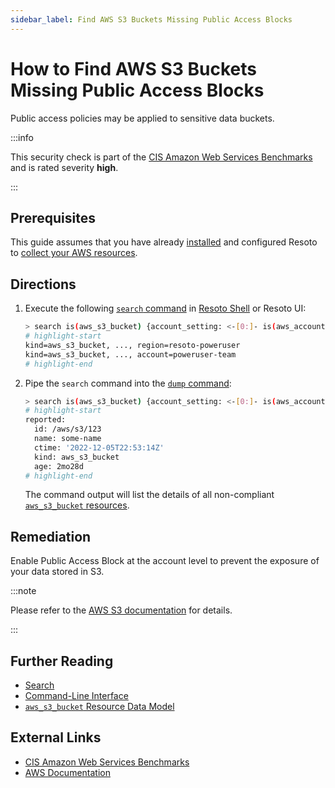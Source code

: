 ```yaml
---
sidebar_label: Find AWS S3 Buckets Missing Public Access Blocks
---
```


# How to Find AWS S3 Buckets Missing Public Access Blocks

Public access policies may be applied to sensitive data buckets.

:::info

This security check is part of the [CIS Amazon Web Services Benchmarks](https://cisecurity.org/benchmark/amazon_web_services) and is rated severity **high**.

:::

## Prerequisites

This guide assumes that you have already [installed](../../../getting-started/install-resoto/index.mdx) and configured Resoto to [collect your AWS resources](../../../how-to-guides/data-sources/collect-aws-resource-data.mdx).

## Directions

1. Execute the following [`search` command](../../../reference/cli/search.mdx) in [Resoto Shell](../../../reference/components/shell.mdx) or Resoto UI:

   ```bash
   > search is(aws_s3_bucket) {account_setting: <-[0:]- is(aws_account) --> is(aws_s3_account_settings)} (bucket_public_access_block_configuration.block_public_acls==false and account_setting.reported.bucket_public_access_block_configuration.block_public_acls==false) or (bucket_public_access_block_configuration.ignore_public_acls==false and account_setting.reported.bucket_public_access_block_configuration.ignore_public_acls==false) or (bucket_public_access_block_configuration.block_public_policy==false and account_setting.reported.bucket_public_access_block_configuration.block_public_policy==false) or (bucket_public_access_block_configuration.restrict_public_buckets==false and account_setting.reported.bucket_public_access_block_configuration.restrict_public_buckets==false)
   # highlight-start
   ​kind=aws_s3_bucket, ..., region=resoto-poweruser
   ​kind=aws_s3_bucket, ..., account=poweruser-team
   # highlight-end
   ```

2. Pipe the `search` command into the [`dump` command](../../../reference/cli/dump.mdx):

   ```bash
   > search is(aws_s3_bucket) {account_setting: <-[0:]- is(aws_account) --> is(aws_s3_account_settings)} (bucket_public_access_block_configuration.block_public_acls==false and account_setting.reported.bucket_public_access_block_configuration.block_public_acls==false) or (bucket_public_access_block_configuration.ignore_public_acls==false and account_setting.reported.bucket_public_access_block_configuration.ignore_public_acls==false) or (bucket_public_access_block_configuration.block_public_policy==false and account_setting.reported.bucket_public_access_block_configuration.block_public_policy==false) or (bucket_public_access_block_configuration.restrict_public_buckets==false and account_setting.reported.bucket_public_access_block_configuration.restrict_public_buckets==false) | dump
   # highlight-start
   ​reported:
   ​  id: /aws/s3/123
   ​  name: some-name
   ​  ctime: '2022-12-05T22:53:14Z'
   ​  kind: aws_s3_bucket
   ​  age: 2mo28d
   # highlight-end
   ```

   The command output will list the details of all non-compliant [`aws_s3_bucket` resources](../../../reference/unified-data-model/aws.mdx#aws_s3_bucket).

## Remediation

Enable Public Access Block at the account level to prevent the exposure of your data stored in S3.

:::note

Please refer to the [AWS S3 documentation](https://docs.aws.amazon.com/AmazonS3/latest/userguide/access-control-block-public-access.html) for details.

:::

## Further Reading

- [Search](../../../reference/search/index.mdx)
- [Command-Line Interface](../../../reference/cli/index.mdx)
- [`aws_s3_bucket` Resource Data Model](../../../reference/unified-data-model/aws.mdx#aws_s3_bucket)

## External Links

- [CIS Amazon Web Services Benchmarks](https://cisecurity.org/benchmark/amazon_web_services)
- [AWS Documentation](https://docs.aws.amazon.com/AmazonS3/latest/userguide/access-control-block-public-access.html)
